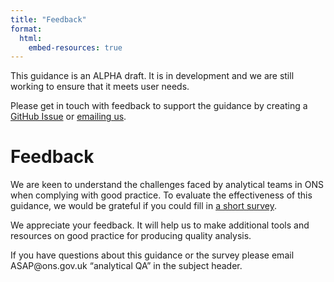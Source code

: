 ```yaml
---
title: "Feedback"
format:
  html:
    embed-resources: true
---
```


::: {.callout-note collapse="false"}
This guidance is an ALPHA draft. It is in development and we are still working to ensure that it meets user needs.

Please get in touch with feedback to support the guidance by creating a [GitHub Issue](https://github.com/best-practice-and-impact/analysis_project_documentation/issues) or [emailing us](mailto:ASAP@ons.gov.uk).
:::

# Feedback 

We are keen to understand the challenges faced by analytical teams in ONS when complying with good practice. To evaluate the effectiveness of this guidance, we would be grateful if you could fill in [a short survey](https://forms.office.com/e/ya2ZzRbGHM).  

We appreciate your feedback. It will help us to make additional tools and resources on good practice for producing quality analysis.

If you have questions about this guidance or the survey please email ASAP@ons.gov.uk "analytical QA" in the subject header.